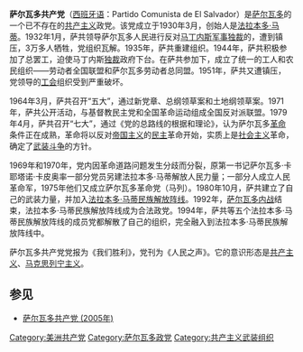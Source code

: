 {{共产党}}
'''萨尔瓦多共产党'''（[[西班牙语|西班牙语]]：Partido Comunista de El Salvador）是[[萨尔瓦多|萨尔瓦多]]的一个已不存在的[[共产主义|共产主义]]政党。该党成立于1930年3月，创始人是[[法拉本多·马蒂|法拉本多·马蒂]]。1932年1月，萨共领导萨尔瓦多人民进行反对[[马克西米利亚诺·埃尔南德斯·马丁内斯|马丁内斯]][[军事独裁|军事独裁]]的{{le|1932年萨尔瓦多农民起义|1932 Salvadoran peasant massacre|起义}}，遭到镇压，3万多人牺牲，党组织瓦解。1935年，萨共重建组织。1944年，萨共积极参加了总罢工，迫使马丁内斯[[独裁|独裁]]政府下台。在萨共参加下，成立了统一的工人和农民组织——劳动者全国联盟和萨尔瓦多劳动者总同盟。1951年，萨共又遭镇压，党领导的[[工会|工会]]组织受到严重破坏。

1964年3月，萨共召开“五大”，通过新党章、总纲领草案和土地纲领草案。1971年，萨共公开活动，与基督教民主党和全国革命运动组成全国反对派联盟。1979年4月，萨共召开“七大”，通过《党的总路线的根据和理论》，认为萨尔瓦多[[革命|革命]]条件正在成熟，革命将以反对[[帝国主义|帝国主义]]的[[民主|民主]]革命开始，实质上是[[社会主义|社会主义]]革命，确定了[[武装斗争|武装斗争]]的方针。

1969年和1970年，党内因革命道路问题发生分歧而分裂，原第一书记萨尔瓦多·卡耶塔诺·卡皮奥率一部分党员另建法拉本多·马蒂解放人民力量；一部分人成立人民革命军，1975年他们又成立萨尔瓦多革命党（马列）。1980年10月，萨共建立了自己的武装力量，并加入[[法拉本多·马蒂民族解放阵线|法拉本多·马蒂民族解放阵线]]。1992年，[[萨尔瓦多内战|萨尔瓦多内战]]结束，法拉本多·马蒂民族解放阵线成为合法政党。1994年，萨共等五个法拉本多·马蒂民族解放阵线的成员党都解散了自己的组织，完全融入到法拉本多·马蒂民族解放阵线中。

萨尔瓦多共产党党报为《我们胜利》，党刊为《人民之声》。它的意识形态是[[共产主义|共产主义]]、[[马克思列宁主义|马克思列宁主义]]。

==参见==
*[[萨尔瓦多共产党_(2005年)|萨尔瓦多共产党 (2005年)]]

[[Category:美洲共产党|Category:美洲共产党]]
[[Category:萨尔瓦多政党|Category:萨尔瓦多政党]]
[[Category:共产主义武装组织|Category:共产主义武装组织]]